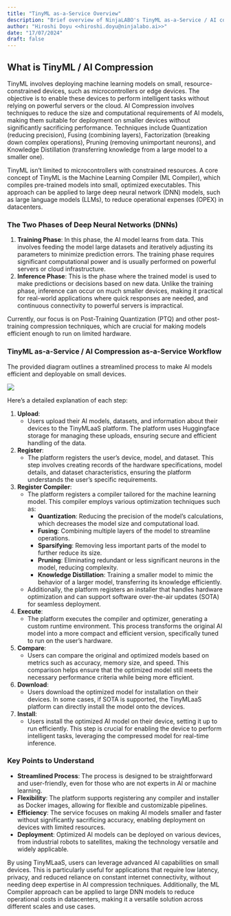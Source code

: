 ```yaml
---
title: "TinyML as-a-Service Overview"
description: "Brief overview of NinjaLABO's TinyML as-a-Service / AI compression as-a-Service "
author: "Hiroshi Doyu <<hiroshi.doyu@ninjalabo.ai>>"
date: "17/07/2024"
draft: false
---
```


## What is TinyML / AI Compression

TinyML involves deploying machine learning models on small, resource-constrained devices, such as microcontrollers or edge devices. The objective is to enable these devices to perform intelligent tasks without relying on powerful servers or the cloud. AI Compression involves techniques to reduce the size and computational requirements of AI models, making them suitable for deployment on smaller devices without significantly sacrificing performance. Techniques include Quantization (reducing precision), Fusing (combining layers), Factorization (breaking down complex operations), Pruning (removing unimportant neurons), and Knowledge Distillation (transferring knowledge from a large model to a smaller one).

TinyML isn't limited to microcontrollers with constrained resources. A core concept of TinyML is the Machine Learning Compiler (ML Compiler), which compiles pre-trained models into small, optimized executables. This approach can be applied to large deep neural network (DNN) models, such as large language models (LLMs), to reduce operational expenses (OPEX) in datacenters.

### The Two Phases of Deep Neural Networks (DNNs)

1. **Training Phase**: In this phase, the AI model learns from data. This involves feeding the model large datasets and iteratively adjusting its parameters to minimize prediction errors. The training phase requires significant computational power and is usually performed on powerful servers or cloud infrastructure.
2. **Inference Phase**: This is the phase where the trained model is used to make predictions or decisions based on new data. Unlike the training phase, inference can occur on much smaller devices, making it practical for real-world applications where quick responses are needed, and continuous connectivity to powerful servers is impractical.

Currently, our focus is on Post-Training Quantization (PTQ) and other post-training compression techniques, which are crucial for making models efficient enough to run on limited hardware.

### TinyML as-a-Service / AI Compression as-a-Service Workflow

The provided diagram outlines a streamlined process to make AI models efficient and deployable on small devices.

![](images/tinymlaas_detail.png)

Here’s a detailed explanation of each step:

1. **Upload**:
   - Users upload their AI models, datasets, and information about their devices to the TinyMLaaS platform. The platform uses Huggingface storage for managing these uploads, ensuring secure and efficient handling of the data.

2. **Register**:
   - The platform registers the user's device, model, and dataset. This step involves creating records of the hardware specifications, model details, and dataset characteristics, ensuring the platform understands the user's specific requirements.

3. **Register Compiler**:
   - The platform registers a compiler tailored for the machine learning model. This compiler employs various optimization techniques such as:
     - **Quantization**: Reducing the precision of the model's calculations, which decreases the model size and computational load.
     - **Fusing**: Combining multiple layers of the model to streamline operations.
     - **Sparsifying**: Removing less important parts of the model to further reduce its size.
     - **Pruning**: Eliminating redundant or less significant neurons in the model, reducing complexity.
     - **Knowledge Distillation**: Training a smaller model to mimic the behavior of a larger model, transferring its knowledge efficiently.
   - Additionally, the platform registers an installer that handles hardware optimization and can support software over-the-air updates (SOTA) for seamless deployment.

4. **Execute**:
   - The platform executes the compiler and optimizer, generating a custom runtime environment. This process transforms the original AI model into a more compact and efficient version, specifically tuned to run on the user's hardware.

5. **Compare**:
   - Users can compare the original and optimized models based on metrics such as accuracy, memory size, and speed. This comparison helps ensure that the optimized model still meets the necessary performance criteria while being more efficient.

6. **Download**:
   - Users download the optimized model for installation on their devices. In some cases, if SOTA is supported, the TinyMLaaS platform can directly install the model onto the devices.

7. **Install**:
   - Users install the optimized AI model on their device, setting it up to run efficiently. This step is crucial for enabling the device to perform intelligent tasks, leveraging the compressed model for real-time inference.

### Key Points to Understand

- **Streamlined Process**: The process is designed to be straightforward and user-friendly, even for those who are not experts in AI or machine learning.
- **Flexibility**: The platform supports registering any compiler and installer as Docker images, allowing for flexible and customizable pipelines.
- **Efficiency**: The service focuses on making AI models smaller and faster without significantly sacrificing accuracy, enabling deployment on devices with limited resources.
- **Deployment**: Optimized AI models can be deployed on various devices, from industrial robots to satellites, making the technology versatile and widely applicable.

By using TinyMLaaS, users can leverage advanced AI capabilities on small devices. This is particularly useful for applications that require low latency, privacy, and reduced reliance on constant internet connectivity, without needing deep expertise in AI compression techniques. Additionally, the ML Compiler approach can be applied to large DNN models to reduce operational costs in datacenters, making it a versatile solution across different scales and use cases.
